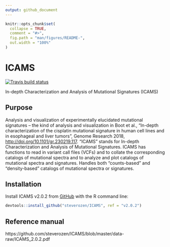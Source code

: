 ```yaml
---
output: github_document
---
```


<!-- README.md is generated from README.Rmd. Please edit that file -->

```r
knitr::opts_chunk$set(
  collapse = TRUE,
  comment = "#>",
  fig.path = "man/figures/README-",
  out.width = "100%"
)
```
# ICAMS

<!-- badges: start -->

  [![Travis build status](https://travis-ci.org/steverozen/ICAMS.svg?branch=master)](https://travis-ci.org/steverozen/ICAMS)

<!-- badges: end -->

In-depth Characterization and Analysis of Mutational Signatures (ICAMS)

## Purpose

Analysis and visualization of experimentally elucidated mutational
    signatures -- the kind of analysis and visualization in Boot et al.,
    "In-depth characterization of the cisplatin mutational signature in 
    human cell lines and in esophageal and liver tumors", Genome Research 2018, 
    <http://doi.org/10.1101/gr.230219.117>. "ICAMS" stands for In-depth Characterization 
    and Analysis of Mutational Signatures. ICAMS has functions to read in 
    variant call files (VCFs) and to collate the corresponding catalogs of 
    mutational spectra and to analyze and plot catalogs of mutational spectra
    and signatures. Handles both "counts-based" and "density-based" catalogs
    of mutational spectra or signatures.

## Installation

Install ICAMS v2.0.2 from [GitHub](https://github.com/) with
the R command line:

``` r
devtools::install_github("steverozen/ICAMS", ref = "v2.0.2")
```

## Reference manual

https://github.com/steverozen/ICAMS/blob/master/data-raw/ICAMS_2.0.2.pdf
